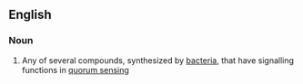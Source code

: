 ==English==

===Noun===
{{en-noun}}

# {{context|biochemistry}} Any of several compounds, synthesized by [[bacteria]], that have signalling functions in [[quorum sensing]]